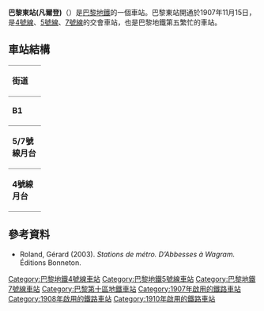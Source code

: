 {{Infobox station
| name                = 巴黎東站
| native_name         = Gare de l'Est ''Verdun''
| symbol_location     = paris
| symbol              = m
| symbol2             = 
| type                = [[巴黎地鐵|巴黎地鐵]]車站 
| image               = [[File:Gare_de_lest_metro.JPG|275px]]
| alt                 = 
| caption             = 
| other_name          = Verdun
| address             = 78, boul. de Strasbourg<br>93, boul. de Strasbourg<br>Rue du Faubourg Saint-Martin ×<br> rue du 8 Mai 1945<br>5, rue du 8 Mai 1945<br>Gare de l'Est<br />[[巴黎十區|巴黎十區]]
| borough             = [[法蘭西島|法蘭西島]]
| country             = 法國
| iso_region          = FR_scale:2000
| coordinates_display = title
| coordinates_format  = dms
| latd  = 48| latm  = 52| lats  = 34| latNS  = N
| longd = 2| longm = 21| longs = 30| longEW = E
| coordinates         = 
| owned               = [[RATP|RATP]]
| operator            = [[RATP|RATP]]
| connection          = [[巴黎东站|巴黎东站]]
| line                = 
| disabled            = 
| zone                = 1
| opened              = [[File:Paris_Metro_5.svg|15px]] {{start date|1907|11|15}} <br />[[File:Paris_m_4_jms.svg|15px]] {{start date|1908|04|21}} <br />[[File:Paris_m_7_jms.svg|15px]] {{start date|1910|11|05}}
| closed              = <!-- {{End date|YYYY|MM|DD|df=y}} -->
| services            = 
| map_type            = France Paris
}}
'''巴黎東站(凡爾登)'''（{{lang-fr|Gare de l'Est}}）是[[巴黎地鐵|巴黎地鐵]]的一個車站。巴黎東站開通於1907年11月15日，是[[巴黎地鐵4號線|4號線]]、[[巴黎地鐵5號線|5號線]]、[[巴黎地鐵7號線|7號線]]的交會車站，也是巴黎地鐵第五繁忙的車站。
== 車站結構 ==
{| border=0 cellspacing=0 cellpadding=3
|style="border-bottom:solid 1px gray;border-top:solid 1px gray;" width=50 valign=top|'''街道'''
|-
|style="border-bottom:solid 1px gray;border-top:solid 1px gray;" width=50 valign=top|'''B1'''
|style="border-top:solid 1px gray;border-bottom:solid 1px gray;" width=100 valign=top|連接層
|-
|style="border-bottom:solid 1px gray;" width=50 rowspan=7 valign=top|'''5/7號線月台'''
|style="border-top:solid 1px gray;border-right:solid 2px black;border-left:solid 2px black;border-bottom:solid 2px black;" colspan=2|<center><small>[[側式月台|側式月台]]，右側開門</small></center>
|-
|style="border-bottom:solid 1px gray;" width=100|7號線南行
|style="border-bottom:solid 1px gray;" width=390|{{arrow|L}} [[File:Metro-M.svg|16x16px]][[File:Paris_Metro_7.svg|16x16px]]往[[猶太城-路易·阿拉貢站|猶太城-路易·阿拉貢]]/[[伊夫里鎮站|伊夫里鎮]]<small>（[[魚船站|魚船]]）</small>
|-
|7號線北行
|{{arrow|R}} [[File:Metro-M.svg|16x16px]][[File:Paris_Metro_7.svg|16x16px]]往[[新庭-1945年5月8日站|新庭-1945年5月8日]]<small>（[[朗頓堡站|朗頓堡]]）</small>
|-
|style="border-top:solid 2px black;border-right:solid 2px black;border-left:solid 2px black;border-bottom:solid 2px black;" colspan=2|<center><small>[[島式月台|島式月台]]，右側開門</center>
|-
|style="border-bottom:solid 1px gray;" width=100|5號線北行
|style="border-bottom:solid 1px gray;" width=390|{{arrow|L}} [[File:Metro-M.svg|16x16px]][[File:Paris_m_5_jms.svg|16x16px]]往[[博比尼-巴勃羅·畢卡索站|博比尼-巴勃罗·毕加索]]<small>（[[巴黎北站站|巴黎北站]]）</small>
|-
|5號線南行
|{{arrow|R}} [[File:Metro-M.svg|16x16px]][[File:Paris_m_5_jms.svg|16x16px]]往[[意大利廣場站|意大利广场]]<small>（[[雅克·邦塞尚站|雅克·邦塞尚]]）</small>
|-
|style="border-top:solid 2px black;border-right:solid 2px black;border-left:solid 2px black;border-bottom:solid 1px gray;" colspan=2|<center><small>[[側式月台|側式月台]]，右側開門</small></center>
|-
|style="border-bottom:solid 1px gray;" width=50 rowspan=4 valign=top|'''4號線月台'''
|style="border-top:solid 1px gray;border-right:solid 2px black;border-left:solid 2px black;border-bottom:solid 2px black;" colspan=2|<center><small>[[側式月台|側式月台]]，右側開門</small></center>
|-
|style="border-bottom:solid 1px gray;" width=100|北行
|style="border-bottom:solid 1px gray;" width=390|{{arrow|L}} [[File:Metro-M.svg|16x16px]][[File:Paris_m_4_jms.svg|16x16px]]往[[克里尼昂古門站|克里尼昂古門]]<small>（[[巴黎北站_(巴黎地鐵)|巴黎北站]]）</small>
|-
|南行
|{{arrow|R}} [[File:Metro-M.svg|16x16px]][[File:Paris_m_4_jms.svg|16x16px]]往[[巴涅-露西·奧布拉克站|巴涅-露西·奧布拉克]]<small>（[[水塔站|水塔]]）</small>
|-
|style="border-top:solid 2px black;border-right:solid 2px black;border-left:solid 2px black;border-bottom:solid 1px gray;" colspan=2|<center><small>[[側式月台|側式月台]]，右側開門</small></center>
|}
{{commons category|Gare de l'Est (Paris Metro)}}

==參考資料==
*Roland, Gérard (2003). ''Stations de métro. D’Abbesses à Wagram.'' Éditions Bonneton.
{{巴黎地鐵4號線}}
{{巴黎地鐵5號線}}
{{巴黎地鐵7號線}}
{{DEFAULTSORT:Gare de l'Est}}
[[Category:巴黎地鐵4號線車站|Category:巴黎地鐵4號線車站]]
[[Category:巴黎地鐵5號線車站|Category:巴黎地鐵5號線車站]]
[[Category:巴黎地鐵7號線車站|Category:巴黎地鐵7號線車站]]
[[Category:巴黎第十區地鐵車站|Category:巴黎第十區地鐵車站]]
[[Category:1907年啟用的鐵路車站|Category:1907年啟用的鐵路車站]]
[[Category:1908年啟用的鐵路車站|Category:1908年啟用的鐵路車站]]
[[Category:1910年啟用的鐵路車站|Category:1910年啟用的鐵路車站]]